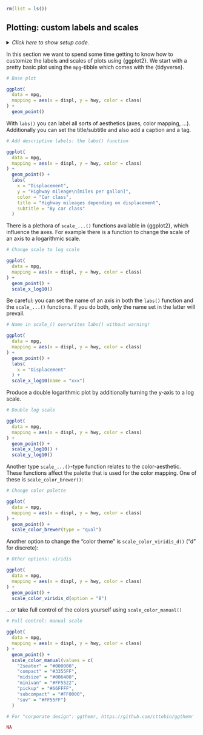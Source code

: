 ```r
rm(list = ls())
```


## Plotting: custom labels and scales

<details><summary>*Click here to show setup code.*</summary>
```r
### Plotting: custom labels and scales

```
```r
library(tidyverse)
library(nycflights13)

library(conflicted)
conflict_prefer("filter", "dplyr")
conflict_prefer("lag", "dplyr")
```
</details>

In this section we want to spend some time getting to know how to customize the labels and scales of plots using {ggplot2}.
We start with a pretty basic plot using the `mpg`-tibble which comes with the {tidyverse}.

```r
# Base plot
```
```r
ggplot(
  data = mpg,
  mapping = aes(x = displ, y = hwy, color = class)
) +
  geom_point()
```

With `labs()` you can label all sorts of aesthetics (axes, color mapping, ...). 
Additionally you can set the title/subtitle and also add a caption and a tag.

```r
# Add descriptive labels: the labs() function
```
```r
ggplot(
  data = mpg,
  mapping = aes(x = displ, y = hwy, color = class)
) +
  geom_point() +
  labs(
    x = "Displacement",
    y = "Highway mileage\n[miles per gallon]",
    color = "Car class",
    title = "Highway mileages depending on displacement",
    subtitle = "By car class"
  )
```

There is a plethora of `scale_...()` functions available in {ggplot2}, which influence the axes.
For example there is a function to change the scale of an axis to a logarithmic scale.

```r
# Change scale to log scale
```
```r
ggplot(
  data = mpg,
  mapping = aes(x = displ, y = hwy, color = class)
) +
  geom_point() +
  scale_x_log10()
```

Be careful: you can set the name of an axis in both the `labs()` function and the `scale_...()` functions.
If you do both, only the name set in the latter will prevail.

```r
# Name in scale_() overwrites labs() without warning!
```
```r
ggplot(
  data = mpg,
  mapping = aes(x = displ, y = hwy, color = class)
) +
  geom_point() +
  labs(
    x = "Displacement"
  ) +
  scale_x_log10(name = "xxx")
```

Produce a double logarithmic plot by additionally turning the y-axis to a log scale.

```r
# Double log scale
```
```r
ggplot(
  data = mpg,
  mapping = aes(x = displ, y = hwy, color = class)
) +
  geom_point() +
  scale_x_log10() +
  scale_y_log10()
```

Another type `scale_...()`-type function relates to the color-aesthetic.
These functions affect the palette that is used for the color mapping.
One of these is `scale_color_brewer()`:

```r
# Change color palette
```
```r
ggplot(
  data = mpg,
  mapping = aes(x = displ, y = hwy, color = class)
) +
  geom_point() +
  scale_color_brewer(type = "qual")
```

Another option to change the "color theme" is `scale_color_viridis_d()` ("d" for discrete):

```r
# Other options: viridis
```
```r
ggplot(
  data = mpg,
  mapping = aes(x = displ, y = hwy, color = class)
) +
  geom_point() +
  scale_color_viridis_d(option = "B")
```

...or take full control of the colors yourself using `scale_color_manual()`

```r
# Full control: manual scale
```
```r
ggplot(
  data = mpg,
  mapping = aes(x = displ, y = hwy, color = class)
) +
  geom_point() +
  scale_color_manual(values = c(
    "2seater" = "#000000",
    "compact" = "#3355FF",
    "midsize" = "#006400",
    "minivan" = "#FF5522",
    "pickup" = "#66FFFF",
    "subcompact" = "#FF0000",
    "suv" = "#FF55FF")
  )
```


```r
# For "corporate design": ggthemr, https://github.com/cttobin/ggthemr
```
```r
NA
```
